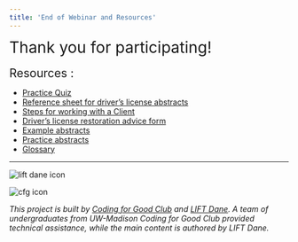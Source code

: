 ```yaml
---
title: 'End of Webinar and Resources'
---
```

<span style="font-size:2em;"> Thank you for participating!  </span> 
<br />
<br />
<span style="font-size:1.5em;"> Resources : </span> 

* [Practice Quiz](https://docs.google.com/presentation/d/1O-Ko91yxIEM-vTn1_2uD4WvHkxtmXAp1Lcz4kDHe6XU/edit?usp=sharing)
* [Reference sheet for driver’s license abstracts](https://drive.google.com/file/d/16U3iz0npQ25HtRIJLLysHUkyS1Bq0AU8/view?ormat=pdf)
* [Steps for working with a Client](https://drive.google.com/file/d/16U3iz0npQ25HtRIJLLysHUkyS1Bq0AU8/view?ormat=pdf)
* [Driver’s license restoration advice form](https://drive.google.com/file/d/16U3iz0npQ25HtRIJLLysHUkyS1Bq0AU8/view?ormat=pdf)
* [Example abstracts](https://drive.google.com/file/d/16U3iz0npQ25HtRIJLLysHUkyS1Bq0AU8/view?ormat=pdf)
* [Practice abstracts](https://drive.google.com/file/d/16U3iz0npQ25HtRIJLLysHUkyS1Bq0AU8/view?ormat=pdf)
* [Glossary](https://drive.google.com/file/d/16U3iz0npQ25HtRIJLLysHUkyS1Bq0AU8/view?ormat=pdf)




***

![lift dane icon](/components/liftwisco.png "LIFT Wisconsin")
<!-- ![x icon](/components/x.png "X") -->
![cfg icon](/components/c4g_icon.png "Coding for Good")

*This project is built by [Coding for Good Club](https://www.coding4good.net) and [LIFT Dane](https://www.liftdane.org). A team of undergraduates from UW-Madison Coding for Good Club provided technical assistance, while the main content is authored by LIFT Dane.*
